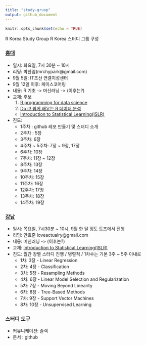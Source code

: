 ```yaml
---
title: "study-gruop"
output: github_document
---
```


```r
knitr::opts_chunk$set(echo = TRUE)
```

R Korea Study Group
R Korea 스터디 그룹 구성

### [홍대](https://github.com/R-Korea/study-gruop/tree/master/r4ds-basic/hongdae/sep-2017)
  - 일시: 화요일, 7시 30분 ~ 10시          
  - 리딩: 박찬엽(mrchypark@gmail.com)      
  - 9월 5일: IT조선 연결지성센터      
  - 9월 12일 이후: 케이스코어링     
  - 내용: R 기초 -> 머신러닝 -> (이후는?)     
  - 교재: 후보     
    1. [R programming for data science](https://leanpub.com/rprogramming)
    1. [Do it! 쉽게 배우는 R 데이터 분석](https://www.kyobobook.co.kr/product/detailViewKor.laf?mallGb=KOR&ejkGb=KOR&barcode=9791187370949)
    - [Introduction to Statistical Learning(ISLR)](http://www-bcf.usc.edu/~gareth/ISL/)
  - 진도:     
    - 1주차 : github 레포 만들기 및 스터디 소개     
    - 2주차 : 5장     
    - 3주차:  6장     
    - 4주차 ~ 5주차: 7장 ~ 9장, 17장     
    - 6주차: 10장     
    - 7주차: 11장 ~ 12장     
    - 8주차: 13장     
    - 9주차: 14장     
    - 10주차: 15장     
    - 11주차: 16장     
    - 12주차: 17장     
    - 13주차: 18장     
    - 14주차: 19장     


### [강남](https://github.com/R-Korea/study-gruop/tree/master/ISLR/gangnam/sep-2017)
  - 일시: 목요일, 7시30분 ~ 10시, 9월 한 달 정도 토즈에서 진행     
  - 리딩: 안효준 loveactualry@gmail.com     
  - 내용: 머신러닝 -> (이후는?)     
  - 교재: [Introduction to Statistical Learning(ISLR)](http://www-bcf.usc.edu/~gareth/ISL/)
  - 진도: 월간 장별 스터디 진행 / 병렬적 / 1차수는 기본 3주 ~ 5주 이내로     
    - 1차: 3장 - Linear Regression     
    - 2차: 4장 - Classification     
    - 3차: 5장 - Resampling Methods     
    - 4차: 6장 - Linear Model Selection and Regularization     
    - 5차: 7장 - Moving Beyond Linearity     
    - 6차: 8장 - Tree-Based Methods     
    - 7차: 9장 - Support Vector Machines     
    - 8차: 10장 - Unsupervised Learning     

### 스터디 도구
  - 커뮤니케이션: 슬랙
  - 문서 : github
